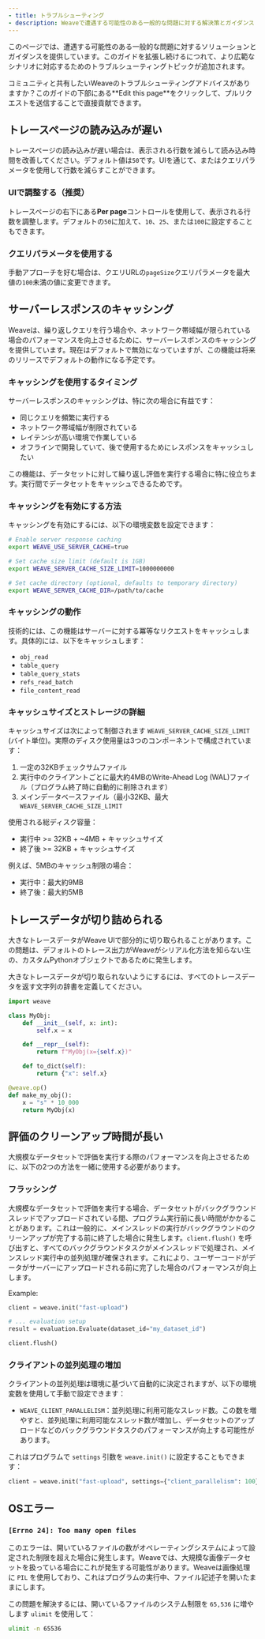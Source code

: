 ```yaml
---
- title: トラブルシューティング
- description: Weaveで遭遇する可能性のある一般的な問題に対する解決策とガイダンス
---
```


このページでは、遭遇する可能性のある一般的な問題に対するソリューションとガイダンスを提供しています。このガイドを拡張し続けるにつれて、より広範なシナリオに対応するためのトラブルシューティングトピックが追加されます。

<Tip>
  コミュニティと共有したいWeaveのトラブルシューティングアドバイスがありますか？このガイドの下部にある**Edit this page**をクリックして、プルリクエストを送信することで直接貢献できます。
</Tip>

## トレースページの読み込みが遅い

トレースページの読み込みが遅い場合は、表示される行数を減らして読み込み時間を改善してください。デフォルト値は`50`です。UIを通じて、またはクエリパラメータを使用して行数を減らすことができます。

### UIで調整する（推奨）

トレースページの右下にある**Per page**コントロールを使用して、表示される行数を調整します。デフォルトの`50`に加えて、`10`、`25`、または`100`に設定することもできます。

### クエリパラメータを使用する

手動アプローチを好む場合は、クエリURLの`pageSize`クエリパラメータを最大値の`100`未満の値に変更できます。

## サーバーレスポンスのキャッシング

Weaveは、繰り返しクエリを行う場合や、ネットワーク帯域幅が限られている場合のパフォーマンスを向上させるために、サーバーレスポンスのキャッシングを提供しています。現在はデフォルトで無効になっていますが、この機能は将来のリリースでデフォルトの動作になる予定です。

### キャッシングを使用するタイミング

サーバーレスポンスのキャッシングは、特に次の場合に有益です：

* 同じクエリを頻繁に実行する
* ネットワーク帯域幅が制限されている
* レイテンシが高い環境で作業している
* オフラインで開発していて、後で使用するためにレスポンスをキャッシュしたい

この機能は、データセットに対して繰り返し評価を実行する場合に特に役立ちます。実行間でデータセットをキャッシュできるためです。

### キャッシングを有効にする方法

キャッシングを有効にするには、以下の環境変数を設定できます：

```bash
# Enable server response caching
export WEAVE_USE_SERVER_CACHE=true

# Set cache size limit (default is 1GB)
export WEAVE_SERVER_CACHE_SIZE_LIMIT=1000000000

# Set cache directory (optional, defaults to temporary directory)
export WEAVE_SERVER_CACHE_DIR=/path/to/cache
```

### キャッシングの動作

技術的には、この機能はサーバーに対する冪等なリクエストをキャッシュします。具体的には、以下をキャッシュします：

* `obj_read`
* `table_query`
* `table_query_stats`
* `refs_read_batch`
* `file_content_read`

### キャッシュサイズとストレージの詳細

キャッシュサイズは次によって制御されます `WEAVE_SERVER_CACHE_SIZE_LIMIT` (バイト単位)。実際のディスク使用量は3つのコンポーネントで構成されています：

1. 一定の32KBチェックサムファイル
2. 実行中のクライアントごとに最大約4MBのWrite-Ahead Log (WAL)ファイル（プログラム終了時に自動的に削除されます）
3. メインデータベースファイル（最小32KB、最大 `WEAVE_SERVER_CACHE_SIZE_LIMIT`

使用される総ディスク容量：

* 実行中 >= 32KB + \~4MB + キャッシュサイズ
* 終了後 >= 32KB + キャッシュサイズ

例えば、5MBのキャッシュ制限の場合：

* 実行中：最大約9MB
* 終了後：最大約5MB

## トレースデータが切り詰められる

大きなトレースデータがWeave UIで部分的に切り取られることがあります。この問題は、デフォルトのトレース出力がWeaveがシリアル化方法を知らない生の、カスタムPythonオブジェクトであるために発生します。

大きなトレースデータが切り取られないようにするには、すべてのトレースデータを返す文字列の辞書を定義してください。

```python
import weave

class MyObj:
    def __init__(self, x: int):
        self.x = x

    def __repr__(self):
        return f"MyObj(x={self.x})"

    def to_dict(self):
        return {"x": self.x}

@weave.op()
def make_my_obj():
    x = "s" * 10_000
    return MyObj(x)
```

## 評価のクリーンアップ時間が長い

大規模なデータセットで評価を実行する際のパフォーマンスを向上させるために、以下の2つの方法を一緒に使用する必要があります。

### フラッシング

大規模なデータセットで評価を実行する場合、データセットがバックグラウンドスレッドでアップロードされている間、プログラム実行前に長い時間がかかることがあります。これは一般的に、メインスレッドの実行がバックグラウンドのクリーンアップが完了する前に終了した場合に発生します。`client.flush()` を呼び出すと、すべてのバックグラウンドタスクがメインスレッドで処理され、メインスレッド実行中の並列処理が確保されます。これにより、ユーザーコードがデータがサーバーにアップロードされる前に完了した場合のパフォーマンスが向上します。

Example:

```python
client = weave.init("fast-upload")

# ... evaluation setup
result = evaluation.Evaluate(dataset_id="my_dataset_id")

client.flush()
```

### クライアントの並列処理の増加

クライアントの並列処理は環境に基づいて自動的に決定されますが、以下の環境変数を使用して手動で設定できます：

* `WEAVE_CLIENT_PARALLELISM`：並列処理に利用可能なスレッド数。この数を増やすと、並列処理に利用可能なスレッド数が増加し、データセットのアップロードなどのバックグラウンドタスクのパフォーマンスが向上する可能性があります。

これはプログラムで `settings` 引数を `weave.init()` に設定することもできます：

```python
client = weave.init("fast-upload", settings={"client_parallelism": 100})
```

## OSエラー

### `[Errno 24]: Too many open files`

このエラーは、開いているファイルの数がオペレーティングシステムによって設定された制限を超えた場合に発生します。Weaveでは、大規模な画像データセットを扱っている場合にこれが発生する可能性があります。Weaveは画像処理に `PIL` を使用しており、これはプログラムの実行中、ファイル記述子を開いたままにします。

この問題を解決するには、開いているファイルのシステム制限を `65,536` に増やします `ulimit` を使用して：

```bash
ulimit -n 65536
```
